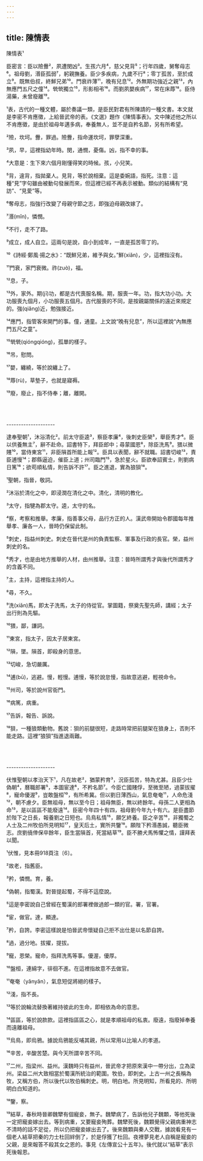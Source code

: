 ```yaml
---
---
---
```

title: 陳情表
---




陳情表¹

臣密言：臣以險釁²，夙遭閔凶³。生孩六月⁴，慈父見背⁵；行年四歲，舅奪母志⁶。祖母劉，湣臣孤弱⁷，躬親撫養。臣少多疾病，九歲不行⁸；零丁孤苦，至於成立⁹。既無伯叔，終鮮兄弟¹⁰。門衰祚薄¹¹，晚有兒息¹²。外無期功強近之親¹³，內無應門五尺之僮¹⁴。煢煢獨立¹⁵，形影相弔¹⁶。而劉夙嬰疾病¹⁷，常在床蓐¹⁸。臣侍湯藥，未曾廢離¹⁹。

¹表，古代的一種文體，屬於奏議一類，是臣民對君有所陳請的一種文書。本文就是李密不肯應徵，上給晉武帝的表。《文選》題作《陳情事表》。文中陳述他之所以不肯應徵，是由於祖母年邁多病，奉養無人，並不是自矜名節，另有所希望。

²險，坎坷。釁，罪過。險釁，指命運坎坷，罪孽深重。

³夙，早，這裡指幼年時。閔，通憫，憂傷。凶，指不幸的事。

⁴大意是：生下來六個月剛懂得笑的時候。孩，小兒笑。

⁵背，違背，指拋棄人。見背，等於說相棄。這是委婉語，指死。注意：這種“見”字句雖由被動句發展而來，但這裡已經不再表示被動。類似的結構有“見訪”、“見愛”等。

⁶奪母志，指強行改變了母親守節之志，即強迫母親改嫁了。

⁷湣(mǐn)，憐憫。

⁸不行，走不了路。

⁹成立，成人自立。這兩句是說，自小到成年，一直是孤苦零丁的。

¹⁰《詩經·鄭風·揚之水》：“既鮮兄弟，維予與女。”鮮(xiǎn)，少，這裡指沒有。

¹¹門衰，家門衰微。祚(zuò)，福。

¹²息，子。

¹³外，家外。期(jī)功，都是古代喪服名稱。期，服喪一年。功，指大功小功。大功服喪九個月，小功服喪五個月。古代服喪的不同，是按親屬關係的遠近來規定的。強(qiǎng)近，勉強接近。

¹⁴應門，指管客來開門的事。僮，通童。上文說“晚有兒息”，所以這裡說“內無應門五尺之童”。

¹⁵煢煢(qióngqióng)，孤單的樣子。

¹⁶吊，慰問。

¹⁷嬰，纏繞，等於說纏上了。

¹⁸蓐(rù)，草墊子，也就是寢褥。

¹⁹廢，廢止，指不侍奉；離，離開。



<br/><br/><br/>--------------------

逮奉聖朝¹，沐浴清化²。前太守臣逵³，察臣孝廉⁴，後刺史臣榮⁵，舉臣秀才⁶。臣以供養無主⁷，辭不赴命。詔書特下，拜臣郎中；尋蒙國恩⁸，除臣洗馬⁹。猥以微賤¹⁰，當侍東宮¹¹，非臣隕首所能上報¹²。臣具以表聞，辭不就職。詔書切峻¹³，責臣逋慢¹⁴；郡縣逼迫，催臣上道；州司臨門¹⁵，急於星火。臣欲奉詔賓士，則劉病日篤¹⁶；欲苟順私情，則告訴不許¹⁷。臣之進退，實為狼狽¹⁸。

¹聖朝，指晉，敬詞。

²沐浴於清化之中，即浸潤在清化之中。清化，清明的教化。

³太守，指犍為郡太守。逵，太守的名。

⁴察，考察和推舉。孝廉，指善事父母，品行方正的人。漢武帝開始令郡國每年推舉孝、廉各一人，晉時仍保留此制。

⁵刺史，指益州刺史。刺史在晉代是州的負責監察、軍事及行政的長官。榮，益州刺史的名。

⁶秀才，也是由地方推舉的人材，由州推舉。注意：晉時所謂秀才與後代所謂秀才的含義不同。

⁷主，主持，這裡指主持的人。

⁸尋，不久。

⁹洗(xiǎn)馬，即太子洗馬，太子的侍從官。掌圖籍，祭奠先聖先師，講經；太子出行則為先驅。

¹⁰猥，鄙，謙詞。

¹¹東宮，指太子，因太子居東宮。

¹²隕，墜。隕首，即殺身的意思。

¹³切峻，急切嚴厲。

¹⁴逋(bū)，逃避。慢，輕慢。逋慢，等於說怠慢，指故意逃避，輕視命令。

¹⁵州司，等於說州官衙門。

¹⁶病篤，病重。

¹⁷告訴，報告、訴說。

¹⁸狽，一種狼類動物。舊說：狽的前腿很短，走路時常把前腿架在狼身上，否則不能走路。這裡“狼狽”指進退兩難。



<br/><br/><br/>--------------------

伏惟聖朝以孝治天下¹，凡在故老²，猶蒙矜育³，況臣孤苦，特為尤甚。且臣少仕偽朝⁴，曆職郎署⁵，本圖宦達⁶，不矜名節⁷。今臣亡國賤俘，至微至陋，過蒙拔擢⁸，寵命優渥⁹，豈敢盤桓¹⁰，有所希冀。但以劉日薄西山，氣息奄奄¹¹，人命危淺¹²，朝不慮夕。臣無祖母，無以至今日；祖母無臣，無以終餘年。母孫二人更相為命¹³，是以區區不能廢遠¹⁴。臣密今年四十有四，祖母劉今年九十有六。是臣盡節於陛下之日長，報養劉之日短也。烏鳥私情¹⁵，願乞終養。臣之辛苦¹⁶，非獨蜀之人士及二州牧伯所見明知¹⁷，皇天后土，實所共鑒¹⁸。願陛下矜湣愚誠，聽臣微志。庶劉僥倖保卒餘年，臣生當隕首，死當結草¹⁹。臣不勝犬馬怖懼之情，謹拜表以聞。

¹伏惟，見本冊918頁注〔6〕。

²故老，指舊臣。

³矜，憐憫。育，養。

⁴偽朝，指蜀漢。對晉提起蜀，不得不這麼說。

⁵這是李密說自己曾經在蜀漢的郎署裡做過郎一類的官。署，官署。

⁶宦，做官。達，顯達。

⁷矜，自誇。李密這樣說是怕晉武帝懷疑自己拒不出仕是以名節自誇。

⁸過，過分地。拔擢，提拔。

⁹寵，恩榮。寵命，指拜洗馬等事。優渥，優厚。

¹⁰盤桓，連綿字，徘徊不進。在這裡指故意不去做官。

¹¹奄奄（yǎnyǎn），氣息短促將絕的樣子。

¹²淺，指不長。

¹³等於說輪流替換著維持彼此的生命，即相依為命的意思。

¹⁴區區，等於說款款。這裡指區區之心，就是孝順祖母的私衷。廢遠，指廢掉奉養而遠離祖母。

¹⁵烏鳥，即烏鴉。據說烏鴉能反哺其親，所以常用以比喻人的孝道。

¹⁶辛苦，辛酸苦楚。與今天所謂辛苦不同。

¹⁷二州，指梁州、益州。漢魏時只有益州，晉武帝才把原來漢中一帶分出，立為梁州。梁益二州大致相當於蜀漢所統治的範圍。牧伯，即刺史。上古一州之長稱為牧，又稱方伯，所以後代以牧伯稱刺史。明，明白地。所見明知，所看見的、所明明白白知道的。

¹⁸鑒，察。

¹⁹結草，春秋時晉卿魏犫有個寵妾，無子。魏犫病了，告訴他兒子魏顆，等他死後一定把寵妾嫁出去。等到病重，又要寵妾殉葬。魏犫死後，魏顆覺得父親病重神志不清時的話不足從，所以仍把寵妾嫁出去了。後來魏顆與秦人交戰，據說看見有一個老人結草把秦的力士杜回絆倒了，於是俘獲了杜回。夜裡夢見老人自稱是寵妾的父親，是來報答不殺其女之恩的。事見《左傳宣公十五年》。後代就以“結草”表示死後報恩。